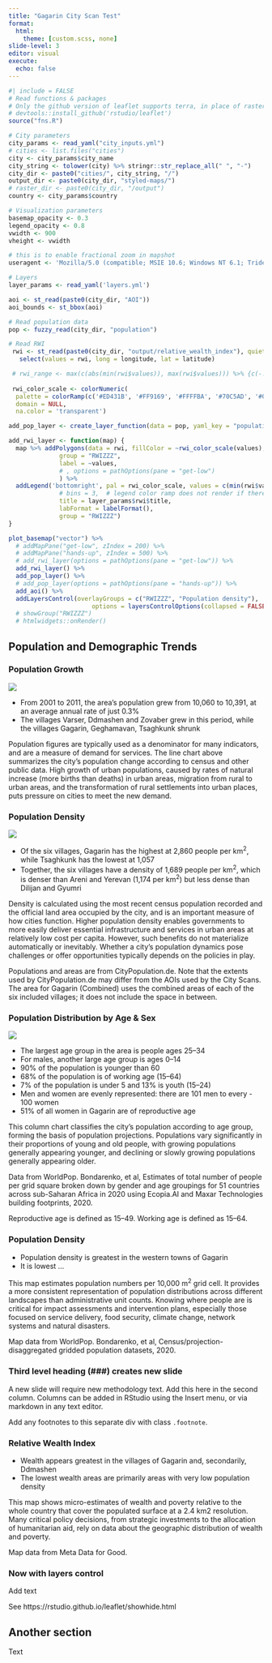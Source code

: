 ```yaml
---
title: "Gagarin City Scan Test"
format:
  html:
    theme: [custom.scss, none]
slide-level: 3
editor: visual
execute:
  echo: false
---
```


```r
#| include = FALSE
# Read functions & packages
# Only the github version of leaflet supports terra, in place of raster, which is now required as sp (on which raster depends) is being deprecated
# devtools::install_github('rstudio/leaflet')
source("fns.R")

# City parameters
city_params <- read_yaml("city_inputs.yml")
# cities <- list.files("cities")
city <- city_params$city_name
city_string <- tolower(city) %>% stringr::str_replace_all(" ", "-")
city_dir <- paste0("cities/", city_string, "/")
output_dir <- paste0(city_dir, "styled-maps/")
# raster_dir <- paste0(city_dir, "/output")
country <- city_params$country

# Visualization parameters
basemap_opacity <- 0.3
legend_opacity <- 0.8
vwidth <- 900
vheight <- vwidth

# this is to enable fractional zoom in mapshot
useragent <- 'Mozilla/5.0 (compatible; MSIE 10.6; Windows NT 6.1; Trident/5.0; InfoPath.2; SLCC1; .NET CLR 3.0.4506.2152; .NET CLR 3.5.30729; .NET CLR 2.0.50727) 3gpp-gba UNTRUSTED/1.0'

# Layers
layer_params <- read_yaml('layers.yml')
```

```r
aoi <- st_read(paste0(city_dir, "AOI"))
aoi_bounds <- st_bbox(aoi)
```

::: map
```r
# Read population data
pop <- fuzzy_read(city_dir, "population")

# Read RWI
 rwi <- st_read(paste0(city_dir, "output/relative_wealth_index"), quiet = T) %>%
   select(values = rwi, long = longitude, lat = latitude)

 # rwi_range <- max(c(abs(min(rwi$values)), max(rwi$values))) %>% {c(-., 0, .)}
 
 rwi_color_scale <- colorNumeric(
  palette = colorRamp(c('#ED431B', '#FF9169', '#FFFFBA', '#70C5AD', '#009E7A'), interpolate = 'linear'),
  domain = NULL,
  na.color = 'transparent')

add_pop_layer <- create_layer_function(data = pop, yaml_key = "population")

add_rwi_layer <- function(map) {
  map %>% addPolygons(data = rwi, fillColor = ~rwi_color_scale(values), fillOpacity = 1, stroke = F,
              group = "RWIZZZ",
              label = ~values,
              # , options = pathOptions(pane = "get-low")
              ) %>%
  addLegend('bottomright', pal = rwi_color_scale, values = c(min(rwi$values, na.rm = T), max(rwi$values, na.rm = T)), opacity = legend_opacity,
              # bins = 3,  # legend color ramp does not render if there are too many bins
              title = layer_params$rwi$title,
              labFormat = labelFormat(),
              group = "RWIZZZ")
}

plot_basemap("vector") %>%
  # addMapPane("get-low", zIndex = 200) %>%
  # addMapPane("hands-up", zIndex = 500) %>%
  # add_rwi_layer(options = pathOptions(pane = "get-low")) %>%
  add_rwi_layer() %>%
  add_pop_layer() %>%
  # add_pop_layer(options = pathOptions(pane = "hands-up")) %>%
  add_aoi() %>%
  addLayersControl(overlayGroups = c("RWIZZZ", "Population density"),
                       options = layersControlOptions(collapsed = FALSE)) #%>%
  # showGroup("RWIZZZ")
  # htmlwidgets::onRender()
```
:::

::: text-column
## Population and Demographic Trends

### Population Growth

![](images/oxford-pop-growth.png)

-   From 2001 to 2011, the area's population grew from 10,060 to 10,391, at an average annual rate of just 0.3%
-   The villages Varser, Ddmashen and Zovaber grew in this period, while the villages Gagarin, Geghamavan, Tsaghkunk shrunk

Population figures are typically used as a denominator for many indicators, and are a measure of demand for services. The line chart above summarizes the city's population change according to census and other public data. High growth of urban populations, caused by rates of natural increase (more births than deaths) in urban areas, migration from rural to urban areas, and the transformation of rural settlements into urban places, puts pressure on cities to meet the new demand.

### Population Density

![](images/oxford-pop-density-scatter.png)

-   Of the six villages, Gagarin has the highest at 2,860 people per km<sup>2</sup>, while Tsaghkunk has the lowest at 1,057
-   Together, the six villages have a density of 1,689 people per km<sup>2</sup>, which is denser than Areni and Yerevan (1,174 per km<sup>2</sup>) but less dense than Dilijan and Gyumri

Density is calculated using the most recent census population recorded and the official land area occupied by the city, and is an important measure of how cities function. Higher population density enables governments to more easily deliver essential infrastructure and services in urban areas at relatively low cost per capita. However, such benefits do not materialize automatically or inevitably. Whether a city's population dynamics pose challenges or offer opportunities typically depends on the policies in play.

::: footnote
Populations and areas are from CityPopulation.de. Note that the extents used by CityPopulation.de may differ from the AOIs used by the City Scans. The area for Gagarin (Combined) uses the combined areas of each of the six included villages; it does not include the space in between.
:::

### Population Distribution by Age & Sex

![](images/world-pop-age-sex.png)

-  The largest age group in the area is people ages 25--34
-  For males, another large age group is ages 0--14
-  90% of the population is younger than 60
-  68% of the population is of working age (15--64)
-  7% of the population is under 5 and 13% is youth (15--24)
-  Men and women are evenly represented: there are 101 men to every - 100 women
-  51% of all women in Gagarin are of reproductive age

This column chart classifies the city's population according to age group, forming the basis of population projections. Populations vary significantly in their proportions of young and old people, with growing populations generally appearing younger, and declining or slowly growing populations generally appearing older.

::: footnote
Data from WorldPop. Bondarenko, et al, Estimates of total number of people per grid square broken down by gender and age groupings for 51 countries across sub-Saharan Africa in 2020 using Ecopia.AI and Maxar Technologies building footprints, 2020.

Reproductive age is defined as 15--49. Working age is defined as 15--64.
:::

### Population Density

-  Population density is greatest in the western towns of Gagarin
-  It is lowest ...

This map estimates population numbers per 10,000 m<sup>2</sup> grid cell. It provides a more consistent representation of population distributions across different landscapes than administrative unit counts. Knowing where people are is critical for impact assessments and intervention plans, especially those focused on service delivery, food security, climate change, network systems and natural disasters.

::: footnote
Map data from WorldPop. Bondarenko, et al, Census/projection-disaggregated gridded population datasets, 2020.
:::

### Third level heading (###) creates new slide

A new slide will require new methodology text. Add this here in the second column. Columns can be added in RStudio using the Insert menu, or via markdown in any text editor.

::: footnote
Add any footnotes to this separate div with class `.footnote`.
:::

### Relative Wealth Index

-  Wealth appears greatest in the villages of Gagarin and, secondarily, Ddmashen
-  The lowest wealth areas are primarily areas with very low population density

This map shows micro-estimates of wealth and poverty relative to the whole country that cover the populated surface at a 2.4 km2 resolution. Many critical policy decisions, from strategic investments to the allocation of humanitarian aid, rely on data about the geographic distribution of wealth and poverty.

::: footnote
Map data from Meta Data for Good.
:::

### Now with layers control

Add text

::: footnote
See https://rstudio.github.io/leaflet/showhide.html
:::

## Another section
Text

:::
